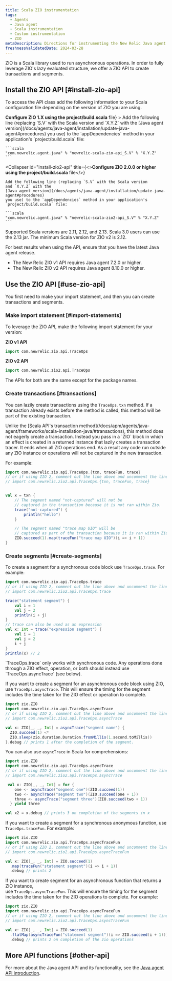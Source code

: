 ```yaml
---
title: Scala ZIO instrumentation
tags:
  - Agents
  - Java agent
  - Scala instrumentation
  - Custom instrumentation
  - ZIO
metaDescription: Directions for instrumenting the New Relic Java agent with Scala applications using the ZIO libreary.
freshnessValidatedDate: 2024-03-28 
---
```


ZIO is a Scala library used to run asynchronous operations. In order to fully leverage ZIO's lazy evaluated structure,
we offer a ZIO API to create transactions and segments.

## Install the ZIO API [#install-zio-api]

To access the API class add the following information to your Scala configuration file depending on the version of ZIO you are using.

<CollapserGroup>
  <Collapser
    id="install-zio1-api"
    title={<><strong>Configure ZIO 1.X using the project/build.scala</strong> file</>}
  >
    Add the following line (replacing `S.V` with the Scala version
    and `X.Y.Z` with the
    [Java agent version](/docs/agents/java-agent/installation/update-java-agent#procedures)
    you use) to the `appDependencies` method in your application's
    `project/build.scala` file:

    ```scala
    "com.newrelic.agent.java" % "newrelic-scala-zio-api_S.V" % "X.Y.Z"
    ```
  </Collapser>

  <Collapser
    id="install-zio2-api"
    title={<><strong>Configure ZIO 2.0.0 or higher using the project/build.scala</strong> file</>}
  >
    Add the following line (replacing `S.V` with the Scala version
    and `X.Y.Z` with the
    [Java agent version](/docs/agents/java-agent/installation/update-java-agent#procedures)
    you use) to the `appDependencies` method in your application's
    `project/build.scala` file:

    ```scala
    "com.newrelic.agent.java" % "newrelic-scala-zio2-api_S.V" % "X.Y.Z"
    ```
  </Collapser>
</CollapserGroup>

Supported Scala versions are 2.11, 2.12, and 2.13. Scala 3.0 users can use the 2.13 jar.
The minimum Scala version for ZIO v2 is 2.12.

<Callout variant="important">
  For best results when using the API, ensure that you have the latest Java agent
  release.

  * The New Relic ZIO v1 API requires Java agent 7.2.0 or higher.
  * The New Relic ZIO v2 API requires Java agent 8.10.0 or higher.
</Callout>

## Use the ZIO API [#use-zio-api]

You first need to make your import statement, and then you can create transactions and segments.

### Make import statement [#import-statements]

To leverage the ZIO API, make the following import statement for your version:

**ZIO v1 API**

```scala
import com.newrelic.zio.api.TraceOps
```

**ZIO v2 API**

```scala
import com.newrelic.zio2.api.TraceOps
```

The APIs for both are the same except for the package names.

### Create transactions [#transactions]

You can lazily create transactions using the `TraceOps.txn` method.
If a transaction already exists before the method is called, this method will be part of the existing transaction.

<Callout variant="important">
  Unlike the [Scala API's transaction method](/docs/apm/agents/java-agent/frameworks/scala-installation-java/#transactions),
  this method does not eagerly create a transaction. Instead you pass in a `ZIO` block in which an effect is created in a returned instance
  that lazily creates a transaction tracer. It ends when all ZIO operations end.
  As a result any code run outside any ZIO instance or operations will not be captured in the new transaction.
</Callout>

For example:

```scala
import com.newrelic.zio.api.TraceOps.{txn, traceFun, trace}
// or if using ZIO 2, comment out the line above and uncomment the line below
// import com.newrelic.zio2.api.TraceOps.{txn, traceFun, trace}


val x = txn {
    // The segment named "not-captured" will not be
    // captured in the transaction because it is not ran within Zio.
    trace("not-captured") {
        println("hello")
    } 

    // The segment named "trace map UIO" will be 
    // captured as part of the transaction because it is ran within Zio.
    ZIO.succeed(1).map(traceFun("trace map UIO")(i => i + 1))
}
```

### Create segments [#create-segments]

To create a segment for a synchronous code block use `TraceOps.trace`. For
example:

```scala
import com.newrelic.zio.api.TraceOps.trace
// or if using ZIO 2, comment out the line above and uncomment the line below
// import com.newrelic.zio2.api.TraceOps.trace

trace("statement segment") {
    val i = 1
    val j = 2
    println(i + j)
}
// trace can also be used as an expression
val x: Int = trace("expression segment") {
    val i = 1
    val j = 2
    i + j
}
println(x) // 2
```

<Callout variant="important">
  `TraceOps.trace` only works with synchronous code.
  Any operations done through a ZIO effect, operation, or both should instead use `TraceOps.asyncTrace` (see below).
</Callout>

If you want to create a segment for an asynchronous code block using ZIO, use `TraceOps.asyncTrace`.
This will ensure the timing for the segment includes the time taken for the ZIO effect or operation to complete.

```scala
import zio.ZIO
import com.newrelic.zio.api.TraceOps.asyncTrace
// or if using ZIO 2, comment out the line above and uncomment the line below
// import com.newrelic.zio2.api.TraceOps.asyncTrace

val x: ZIO[_, _, Int] = asyncTrace("segment name") {
  ZIO.succeed(1) <*
  ZIO.sleep(zio.duration.Duration.fromMillis(1.second.toMillis))
}.debug // prints 1 after the completion of the segment.

```

You can also use `asyncTrace` in Scala for comprehensions:

```scala
import zio.ZIO
import com.newrelic.zio.api.TraceOps.asyncTrace
// or if using ZIO 2, comment out the line above and uncomment the line below
// import com.newrelic.zio2.api.TraceOps.asyncTrace

 val x: ZIO[_, _, Int] = for {
    one <- asyncTrace("segment one")(ZIO.succeed(1))
    two <- asyncTrace("segment two")(ZIO.succeed(one + 1))
    three <- asyncTrace("segment three")(ZIO.succeed(two + 1))
  } yield three

val x2 = x.debug // prints 3 on completion of the segments in x
```

If you want to create a segment for a synchronous anonymous function, use
`TraceOps.traceFun`. For example:

```scala
import zio.ZIO
import com.newrelic.zio.api.TraceOps.asyncTraceFun
// or if using ZIO 2, comment out the line above and uncomment the line below
// import com.newrelic.zio2.api.TraceOps.asyncTraceFun

val x: ZIO[_, _, Int] = ZIO.succeed(1)
  .map(traceFun("statement segment")(i => i + 1))
  .debug // prints 2

```

If you want to create segment for an asynchronous function that returns a ZIO instance,  
use `TraceOps.asyncTraceFun`. This will ensure the timing for the segment
includes the time taken for the ZIO operations to complete. For example:

```scala
import zio.ZIO
import com.newrelic.zio.api.TraceOps.asyncTraceFun
// or if using ZIO 2, comment out the line above and uncomment the line below
// import com.newrelic.zio2.api.TraceOps.asyncTraceFun

val x: ZIO[_, _, Int] = ZIO.succeed(1)
  .flatMap(asyncTraceFun("statement segment")(i => ZIO.succeed(i + 1)))
  .debug // prints 2 on completion of the zio operations
```

## More API functions [#other-api]

For more about the Java agent API and its functionality, see the [Java agent API introduction](/docs/agents/java-agent/custom-instrumentation/java-agent-api).
